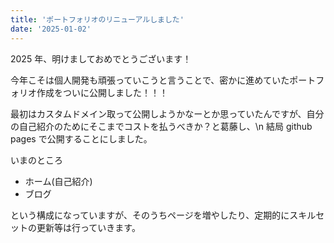 ```yaml
---
title: 'ポートフォリオのリニューアルしました'
date: '2025-01-02'
---
```


2025 年、明けましておめでとうございます！

今年こそは個人開発も頑張っていこうと言うことで、密かに進めていたポートフォリオ作成をついに公開しました！！！

最初はカスタムドメイン取って公開しようかなーとか思っていたんですが、自分の自己紹介のためにそこまでコストを払うべきか？と葛藤し、\n
結局 github pages で公開することにしました。

いまのところ

- ホーム(自己紹介)
- ブログ

という構成になっていますが、そのうちページを増やしたり、定期的にスキルセットの更新等は行っていきます。
